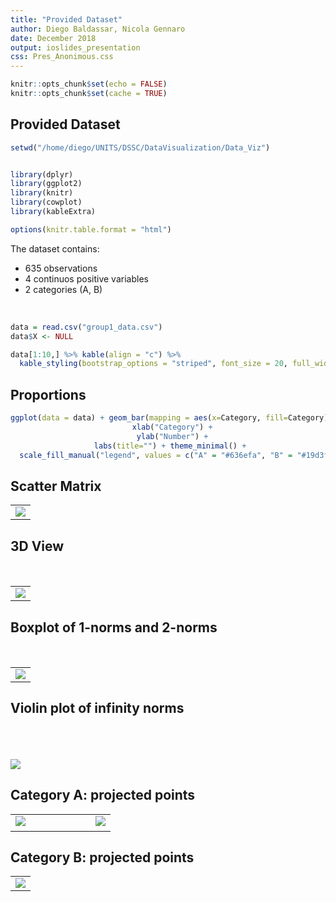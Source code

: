 ```yaml
---
title: "Provided Dataset"
author: Diego Baldassar, Nicola Gennaro
date: December 2018
output: ioslides_presentation
css: Pres_Anonimous.css
---
```


```r
knitr::opts_chunk$set(echo = FALSE)
knitr::opts_chunk$set(cache = TRUE)
```


## Provided Dataset

```r
setwd("/home/diego/UNITS/DSSC/DataVisualization/Data_Viz")


library(dplyr)
library(ggplot2)
library(knitr)
library(cowplot)
library(kableExtra)

options(knitr.table.format = "html")
```


The dataset contains:

- 635 observations
- 4 continuos positive variables
- 2 categories (A, B)

<br>

```r
data = read.csv("group1_data.csv")
data$X <- NULL
```


```r
data[1:10,] %>% kable(align = "c") %>%
  kable_styling(bootstrap_options = "striped", font_size = 20, full_width = T)
```


## Proportions


<center>
```r
ggplot(data = data) + geom_bar(mapping = aes(x=Category, fill=Category)) +
  xlab("Category") +
  ylab("Number") +
  labs(title="") + theme_minimal() + 
  scale_fill_manual("legend", values = c("A" = "#636efa", "B" = "#19d3f3"))

```
</center>


## Scatter Matrix

<table align="center" style="margin: 0px auto;"><tr><td valign="top">
<img src="scatter.png" align="center"/>
</td></tr></table>


## 3D View

<br><br>
<table align="center" style="margin: 0px auto;"><tr><td valign="top">
<img src="3D.png" align="center"/>
</td></tr></table>


## Boxplot of 1-norms and 2-norms

<br><br>
<table align="center" style="margin: 0px auto;"><tr><td valign="top">
<img src="Boxplot_norms_distr.png"/>
</td></tr></table>


## Violin plot of infinity norms

<br><br><br>
<img src="Violin_infty_norms.png"/>


## Category A: projected points
<!-- A | B -->
<!-- ![](Splom_anon_Aproj.png) | ![](Hists_anon_Aproj.png) -->

<!-- <div class="column" valign="top"> -->
<table align="center" style="margin: 0px auto;"><tr><td valign="top">
<img src="Splom_anon_Aproj.png"/>
</td><td valign="top">
&ensp;&ensp;&ensp;&ensp;&ensp;&ensp;&ensp;&ensp;&ensp;&ensp;&ensp;&ensp;<img src="Hists_anon_Aproj.png"/>
</td></tr></table>
<!-- </div> -->


## Category B: projected points


<table align="center" style="margin: 0px auto;"><tr><td valign="top">
<img src="Splom_anon_Bproj.png"/>
</td></tr></table>
